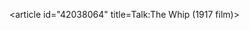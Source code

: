 <article id="42038064" title=Talk:The Whip (1917 film)>
	<talkpage id="42038064" title="Talk:The Whip (1917 film)">
{{WikiProject Film|class=stub|American-task-force=yes|Silent=yes|needs-infobox=yes}}
	</talkpage>
</article>